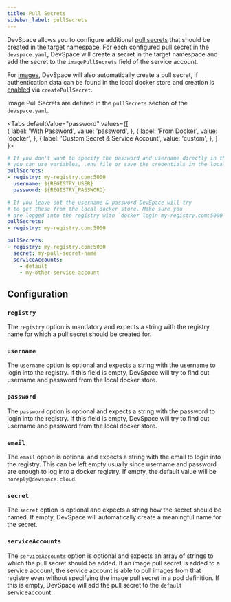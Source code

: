 ```yaml
---
title: Pull Secrets
sidebar_label: pullSecrets
---
```



DevSpace allows you to configure additional [pull secrets](https://kubernetes.io/docs/tasks/configure-pod-container/pull-image-private-registry/) that should be created in the target namespace. For each configured pull secret in the `devspace.yaml`, DevSpace will create a secret in the target namespace and add the secret to the `imagePullSecrets` field of the service account.

For [images](../images/basics.mdx), DevSpace will also automatically create a pull secret, if authentication data can be found in the local docker store and creation is [enabled](../images/pull-secrets.mdx) via `createPullSecret`. 

Image Pull Secrets are defined in the `pullSecrets` section of the `devspace.yaml`.

<Tabs
    defaultValue="password"
    values={[        
        { label: 'With Password', value: 'password', },
        { label: 'From Docker', value: 'docker', },
        { label: 'Custom Secret & Service Account', value: 'custom', },
    ]
    }>
<TabItem value="password">

```yaml
# If you don't want to specify the password and username directly in the config
# you can use variables, .env file or save the credentials in the local docker store
pullSecrets: 
- registry: my-registry.com:5000 
  username: ${REGISTRY_USER}
  password: ${REGISTRY_PASSWORD}
```

</TabItem>
<TabItem value="docker">

```yaml
# If you leave out the username & password DevSpace will try
# to get these from the local docker store. Make sure you
# are logged into the registry with `docker login my-registry.com:5000`
pullSecrets:
- registry: my-registry.com:5000
```

</TabItem>
<TabItem value="custom">

```yaml
pullSecrets:
- registry: my-registry.com:5000
  secret: my-pull-secret-name
  serviceAccounts: 
    - default
    - my-other-service-account
```

</TabItem>
</Tabs>

## Configuration

### `registry`
The `registry` option is mandatory and expects a string with the registry name for which a pull secret should be created for.

### `username`
The `username` option is optional and expects a string with the username to login into the registry. If this field is empty, DevSpace will try to find out username and password from the local docker store.

### `password`
The `password` option is optional and expects a string with the password to login into the registry. If this field is empty, DevSpace will try to find out username and password from the local docker store.

### `email`
The `email` option is optional and expects a string with the email to login into the registry. This can be left empty usually since username and password are enough to log into a docker registry. If empty, the default value will be `noreply@devspace.cloud`.

### `secret`
The `secret` option is optional and expects a string how the secret should be named. If empty, DevSpace will automatically create a meaningful name for the secret.

### `serviceAccounts`
The `serviceAccounts` option is optional and expects an array of strings to which the pull secret should be added. If an image pull secret is added to a service account, the service account is able to pull images from that registry even without specifying the image pull secret in a pod definition. If this is empty, DevSpace will add the pull secret to the `default` serviceaccount.
